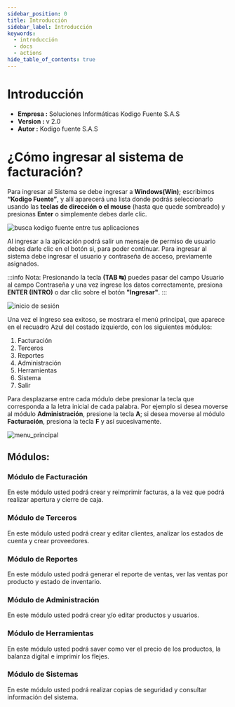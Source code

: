 ```yaml
---
sidebar_position: 0
title: Introducción
sidebar_label: Introducción
keywords:
  - introducción
  - docs
  - actions
hide_table_of_contents: true
---
```



# Introducción

- **Empresa :** Soluciones Informáticas Kodigo Fuente S.A.S
- **Version :** v 2.0
- **Autor :** Kodigo fuente S.A.S

# ¿Cómo ingresar al sistema de facturación?

Para ingresar al Sistema se debe ingresar a **Windows(Win)**; escribimos **“Kodigo Fuente”**, y allí aparecerá una lista donde podrás seleccionarlo usando las **teclas de dirección o el mouse** (hasta que quede sombreado) y presionas **Enter** o simplemente debes darle clic.

![busca kodigo fuente entre tus aplicaciones](/img/inicio_sesion/busqueda_inicial.png)

Al ingresar a la aplicación podrá salir un mensaje de permiso de usuario debes darle clic en el botón si, para poder continuar. Para ingresar al sistema debe ingresar el usuario y contraseña de acceso, previamente asignados.

:::info Nota:
Presionando la tecla **(TAB ↹)** puedes pasar del campo Usuario al campo Contraseña y una vez ingrese los datos correctamente, presiona **ENTER (INTRO)** o dar clic sobre el botón **"Ingresar"**.
:::

![inicio de sesión](/img/inicio_sesion/iniciar_sesion.png)

Una vez el ingreso sea exitoso, se mostrara el menú principal, que aparece en el recuadro Azul del costado izquierdo, con los siguientes módulos:

1.  Facturación
2.  Terceros
3.  Reportes
4.  Administración
5.  Herramientas
6.  Sistema
7.  Salir

Para desplazarse entre cada módulo debe presionar la tecla que corresponda a la letra inicial de cada palabra. Por ejemplo si desea moverse al módulo **Administración**, presione la tecla **A**; si desea moverse al módulo **Facturación**, presiona la tecla **F** y así sucesivamente.

![menu_principal](/img/inicio_sesion/menu_principal.png)

## Módulos:

<div className="overview-gallery">
  <VersionedLink to="/docs/facturacion">
    <div className="card">
      <h3>Módulo de Facturación</h3>
      <p>
        En este módulo usted podrá crear y reimprimir facturas, a la vez que
        podrá realizar apertura y cierre de caja.
      </p>
    </div>
  </VersionedLink>
  <VersionedLink to="/docs/terceros">
    <div className="card">
      <h3>Módulo de Terceros</h3>
      <p>
        En este módulo usted podrá crear y editar clientes, analizar los estados
        de cuenta y crear proveedores.
      </p>
    </div>
  </VersionedLink>
  <VersionedLink to="/docs/reportes">
    <div className="card">
      <h3>Módulo de Reportes</h3>
      <p>
        En este módulo usted podrá generar el reporte de ventas, ver las ventas
        por producto y estado de inventario.
      </p>
    </div>
  </VersionedLink>
  <VersionedLink to="/docs/administracion">
    <div className="card">
      <h3>Módulo de Administración</h3>
      <p>En este módulo usted podrá crear y/o editar productos y usuarios.</p>
    </div>
  </VersionedLink>
  <VersionedLink to="/docs/herramientas">
    <div className="card">
      <h3>Módulo de Herramientas</h3>
      <p>
        En este módulo usted podrá saver como ver el precio de los productos, la
        balanza digital e imprimir los flejes.
      </p>
    </div>
  </VersionedLink>
  <VersionedLink to="/docs/sistema">
    <div className="card">
      <h3>Módulo de Sistemas</h3>
      <p>
        En este módulo usted podrá realizar copias de seguridad y consultar
        información del sistema.
      </p>
    </div>
  </VersionedLink>
</div>
